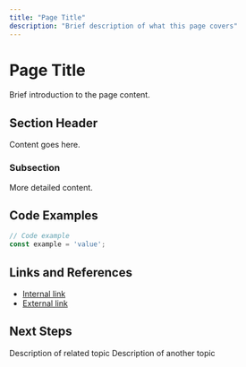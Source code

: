 ```yaml
---
title: "Page Title"
description: "Brief description of what this page covers"
---
```


# Page Title

Brief introduction to the page content.

## Section Header

Content goes here.

### Subsection

More detailed content.

## Code Examples

```javascript
// Code example
const example = 'value';
```

## Links and References

- [Internal link](/other-page)
- [External link](https://example.com)

## Next Steps

<CardGroup cols={2}>
  <Card title="Related Topic" icon="icon-name" href="/related-page">
    Description of related topic
  </Card>
  <Card title="Another Topic" icon="icon-name" href="/another-page">
    Description of another topic  
  </Card>
</CardGroup>